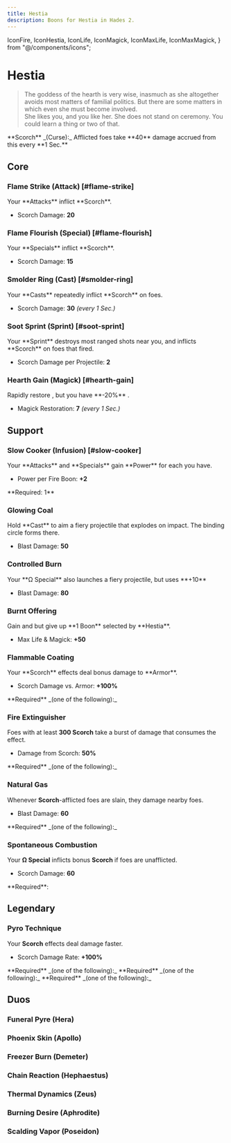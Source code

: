 ```yaml
---
title: Hestia
description: Boons for Hestia in Hades 2.
---
```


  IconFire,
  IconHestia,
  IconLife,
  IconMagick,
  IconMaxLife,
  IconMaxMagick,
} from "@/components/icons";



# <IconHestia className="mb-2" /> Hestia

> The goddess of the hearth is very wise, inasmuch as she altogether avoids most matters of familial politics. But there are some matters in which even she must become involved.\
> She likes you, and you like her. She does not stand on ceremony. You could learn a thing or two of that.

<Box className="mt-4">
  **Scorch** _(Curse):_ Afflicted foes take **40** damage accrued from this
  every **1 Sec.**
</Box>

## Core

### Flame Strike (Attack) [#flame-strike]

<BoonTest boon={DbBoons.Hestia.flameStrike}>
Your **Attacks** inflict **Scorch**.

- Scorch Damage: **20**

</BoonTest>

### Flame Flourish (Special) [#flame-flourish]

<BoonTest boon={DbBoons.Hestia.flameFlourish}>
Your **Specials** inflict **Scorch**.

- Scorch Damage: **15**

</BoonTest>

### Smolder Ring (Cast) [#smolder-ring]

<BoonTest boon={DbBoons.Hestia.smolderRing}>
Your **Casts** repeatedly inflict **Scorch** on foes.

- Scorch Damage: **30** _(every 1 Sec.)_

</BoonTest>

### Soot Sprint (Sprint) [#soot-sprint]

<BoonTest boon={DbBoons.Hestia.sootSprint}>
Your **Sprint** destroys most ranged shots near you, and inflicts **Scorch** on foes that fired.

- Scorch Damage per Projectile: **2**

</BoonTest>

### Hearth Gain (Magick) [#hearth-gain]

<BoonTest boon={DbBoons.Hestia.hearthGain}>
Rapidly restore <IconMagick />, but you have **-20%** <IconMaxLife />.

- Magick Restoration: **7** _(every 1 Sec.)_

</BoonTest>

## Support

### <TextHighlight type="infusion">Slow Cooker (Infusion)</TextHighlight> [#slow-cooker]

<BoonTest boon={DbBoons.Hestia.slowCooker}>
Your **Attacks** and **Specials** gain **Power** for each <IconFire /> you have.

- Power per Fire Boon: **+2**

</BoonTest>

<Callout>
  **Required: 1** <IconFire />
</Callout>

### Glowing Coal

<BoonTest boon={DbBoons.Hestia.glowingCoal}>
Hold **Cast** to aim a fiery projectile that explodes on impact. The binding circle forms there.

- Blast Damage: **50**

</BoonTest>

### Controlled Burn

<BoonTest boon={DbBoons.Hestia.controlledBurn}>
Your **Ω Special** also launches a fiery projectile, but uses **+10** <IconMagick />

- Blast Damage: **80**

</BoonTest>

### Burnt Offering

<BoonTest boon={DbBoons.Hestia.burntOffering}>
Gain <IconMaxLife /> and <IconMaxMagick /> but give up **1 Boon** selected by **Hestia**.

- Max Life & Magick: **+50**

</BoonTest>

### Flammable Coating

<BoonTest boon={DbBoons.Hestia.flammableCoating}>
Your **Scorch** effects deal bonus damage to **Armor**.

- Scorch Damage vs. Armor: **+100%**

</BoonTest>

<Callout>
  **Required** _(one of the following):_
  <BoonGrid
    boons={[
      DbBoons.Hestia.flameStrike,
      DbBoons.Hestia.flameFlourish,
      DbBoons.Hestia.smolderRing,
      DbBoons.Hestia.spontaneousCombustion,
    ]}
  />
</Callout>

### Fire Extinguisher

<BoonTest boon={DbBoons.Hestia.fireExtinguisher}>

Foes with at least **300 Scorch** take a burst of damage that consumes the effect.

- Damage from Scorch: **50%**

</BoonTest>

<Callout>
  **Required** _(one of the following):_
  <BoonGrid
    boons={[
      DbBoons.Hestia.flameStrike,
      DbBoons.Hestia.flameFlourish,
      DbBoons.Hestia.smolderRing,
      DbBoons.Hestia.spontaneousCombustion,
    ]}
  />
</Callout>

### Natural Gas

<BoonTest boon={DbBoons.Hestia.naturalGas}>

Whenever **Scorch**-afflicted foes are slain, they damage nearby foes.

- Blast Damage: **60**

</BoonTest>

<Callout>
  **Required** _(one of the following):_
  <BoonGrid
    boons={[
      DbBoons.Hestia.flameStrike,
      DbBoons.Hestia.flameFlourish,
      DbBoons.Hestia.smolderRing,
      DbBoons.Hestia.spontaneousCombustion,
    ]}
  />
</Callout>

### Spontaneous Combustion

<BoonTest boon={DbBoons.Hestia.spontaneousCombustion}>

Your **Ω Special** inflicts bonus **Scorch** if foes are unafflicted.

- Scorch Damage: **60**

</BoonTest>

<Callout>
  **Required**:
  <BoonGrid boons={[DbBoons.Hestia.flameFlourish]} />
</Callout>

## <TextHighlight type="legendary">Legendary</TextHighlight>

### <TextHighlight type="legendary">Pyro Technique</TextHighlight>

<BoonTest boon={DbBoons.Hestia.pyroTechnique}>

Your **Scorch** effects deal damage faster.

- Scorch Damage Rate: **+100%**

</BoonTest>

<Callout>
  **Required** _(one of the following):_
  <BoonGrid
    boons={[
      DbBoons.Hestia.flameStrike,
      DbBoons.Hestia.flameFlourish,
      DbBoons.Hestia.smolderRing,
      DbBoons.Hestia.spontaneousCombustion,
    ]}
  />
</Callout>

<Callout>
  **Required** _(one of the following):_
  <BoonGrid
    boons={[DbBoons.Hestia.naturalGas, DbBoons.Hestia.flammableCoating]}
  />
</Callout>

<Callout>
  **Required** _(one of the following):_
  <BoonGrid
    boons={[DbBoons.Hestia.glowingCoal, DbBoons.Hestia.controlledBurn]}
  />
</Callout>

## <TextHighlight type="duo">Duos</TextHighlight>

### <TextHighlight type="duo">Funeral Pyre</TextHighlight> (Hera)

<FuneralPyre />

### <TextHighlight type="duo">Phoenix Skin</TextHighlight> (Apollo)

<PhoenixSkin />

### <TextHighlight type="duo">Freezer Burn</TextHighlight> (Demeter)

<FreezerBurn />

### <TextHighlight type="duo">Chain Reaction</TextHighlight> (Hephaestus)

<ChainReaction />

### <TextHighlight type="duo">Thermal Dynamics</TextHighlight> (Zeus)

<ThermalDynamics />

### <TextHighlight type="duo">Burning Desire</TextHighlight> (Aphrodite)

<BurningDesire />

### <TextHighlight type="duo">Scalding Vapor</TextHighlight> (Poseidon)

<ScaldingVapor />
